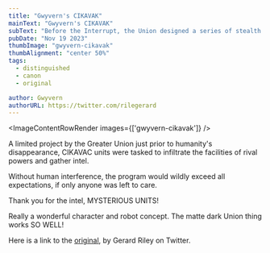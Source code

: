```yaml
---
title: "Gwyvern's CIKAVAK"
mainText: "Gwyvern's CIKAVAK"
subText: "Before the Interrupt, the Union designed a series of stealth robots for intel retrieval. Now that they've collected all the intel that ever existed, they've moved on to other things."
pubDate: "Nov 19 2023"
thumbImage: "gwyvern-cikavak"
thumbAlignment: "center 50%"
tags:
  - distinguished
  - canon
  - original

author: Gwyvern
authorURL: https://twitter.com/rilegerard
---
```



<ImageContentRowRender 
  images={['gwyvern-cikavak']}
/>

A limited project by the Greater Union just prior to humanity's disappearance, CIKAVAC units were tasked to infiltrate the facilities of rival powers and gather intel.

Without human interference, the program would wildly exceed all expectations, if only anyone was left to care.

<QuoteRow author={AuthorUniserve} >
Thank you for the intel, MYSTERIOUS UNITS!

Really a wonderful character and robot concept. The matte dark Union thing works SO WELL!

Here is a link to the <a href="https://twitter.com/rilegerard/status/1726414675246543248" target="_blank">original</a>, by Gerard Riley on Twitter.
</QuoteRow>